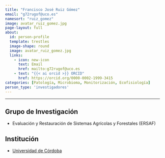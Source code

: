```yaml
---
title: "Francisco José Ruiz Gómez"
email: "g72rugof@uco.es"  
namesort: "ruiz_gomez"
image: avatar_ruiz_gomez.jpg
page-layout: full
about: 
  id: person-profile
  template: trestles
  image-shape: round
  image: avatar_ruiz_gomez.jpg
  links:
    - icon: new-icon
      text: Email
      href: mailto:g72rugof@uco.es
    - text: "{{< ai orcid >}} ORCID"
      href: https://orcid.org/0000-0002-1999-3415
categories: [Patología, Microbioma, Monitorización, Ecofisiología]
person_type: 'investigadores'
---
```

 
<hr>

:::{#person-profile}

## Grupo de Investigación
- Evaluación y Restauración de Sistemas Agrícolas y Forestales (ERSAF)

## Institución
- [Universidad de Córdoba](https://www.uco.es/)

:::
